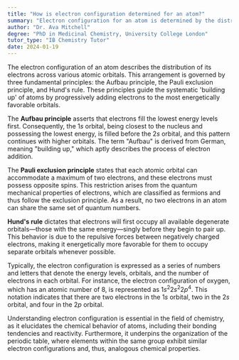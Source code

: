 ```yaml
---
title: "How is electron configuration determined for an atom?"
summary: "Electron configuration for an atom is determined by the distribution of electrons in its atomic orbitals."
author: "Dr. Ava Mitchell"
degree: "PhD in Medicinal Chemistry, University College London"
tutor_type: "IB Chemistry Tutor"
date: 2024-01-19
---
```


The electron configuration of an atom describes the distribution of its electrons across various atomic orbitals. This arrangement is governed by three fundamental principles: the Aufbau principle, the Pauli exclusion principle, and Hund's rule. These principles guide the systematic 'building up' of atoms by progressively adding electrons to the most energetically favorable orbitals.

The **Aufbau principle** asserts that electrons fill the lowest energy levels first. Consequently, the $1s$ orbital, being closest to the nucleus and possessing the lowest energy, is filled before the $2s$ orbital, and this pattern continues with higher orbitals. The term "Aufbau" is derived from German, meaning "building up," which aptly describes the process of electron addition.

The **Pauli exclusion principle** states that each atomic orbital can accommodate a maximum of two electrons, and these electrons must possess opposite spins. This restriction arises from the quantum mechanical properties of electrons, which are classified as fermions and thus follow the exclusion principle. As a result, no two electrons in an atom can share the same set of quantum numbers.

**Hund's rule** dictates that electrons will first occupy all available degenerate orbitals—those with the same energy—singly before they begin to pair up. This behavior is due to the repulsive forces between negatively charged electrons, making it energetically more favorable for them to occupy separate orbitals whenever possible.

Typically, the electron configuration is expressed as a series of numbers and letters that denote the energy levels, orbitals, and the number of electrons in each orbital. For instance, the electron configuration of oxygen, which has an atomic number of $8$, is represented as $1s^2 2s^2 2p^4$. This notation indicates that there are two electrons in the $1s$ orbital, two in the $2s$ orbital, and four in the $2p$ orbital.

Understanding electron configuration is essential in the field of chemistry, as it elucidates the chemical behavior of atoms, including their bonding tendencies and reactivity. Furthermore, it underpins the organization of the periodic table, where elements within the same group exhibit similar electron configurations and, thus, analogous chemical properties.
    